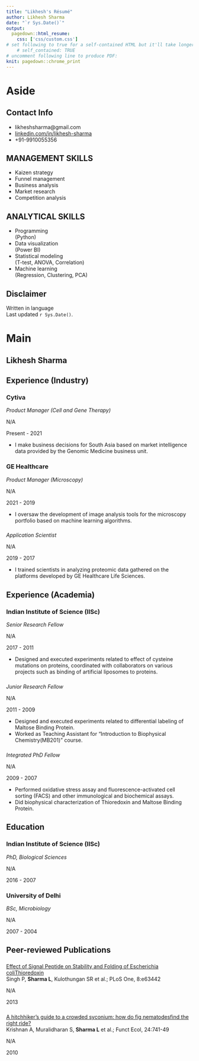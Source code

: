 ```yaml
---
title: "Likhesh's Résumé"
author: Likhesh Sharma
date: "`r Sys.Date()`"
output:
  pagedown::html_resume:
    css: ['css/custom.css']
# set following to true for a self-contained HTML but it'll take longer to render
    # self_contained: TRUE
# uncomment following line to produce PDF:
knit: pagedown::chrome_print
---
```


Aside
================================================================================


<!-- ![Lijia Yu](https://avatars1.githubusercontent.com/u/895125?s=400&v=4){width=80%} -->


Contact Info {#contact}
--------------------------------------------------------------------------------

- <i class="fa fa-envelope"></i> likheshsharma@gmail.com
-   <i class="fa fa-linkedin"></i> [linkedin.com/in/likhesh-sharma](https://linkedin.com/in/likhesh-sharma)
- <i class="fa fa-phone"></i> +91-9910055356‬
<!-- - For more information, please contact me via email. -->


MANAGEMENT SKILLS
--------------------------------------------------------------------------------

- Kaizen strategy
- Funnel management
- Business analysis
- Market research
- Competition analysis

ANALYTICAL SKILLS
--------------------------------------------------------------------------------

- Programming <br /> (Python)
- Data visualization <br /> (Power BI)
- Statistical modeling <br /> (T-test, ANOVA, Correlation)
<!-- - Clinical trial assessment -->
- Machine learning <br /> (Regression, Clustering, PCA)

Disclaimer {#disclaimer}
--------------------------------------------------------------------------------

Written in <i class="fab fa-r-project"></i> language\
Last updated `r Sys.Date()`.



Main
================================================================================

Likhesh Sharma {#title}
--------------------------------------------------------------------------------

<!-- I am interested in developing predictive applications in the fields of personalized medicine, biotechnology, and pharmaceuticals. -->

<!-- I have been researching the inheritance of complex disorders like diabetes,heart disease, and Alzheimer’s disease for 14 years. -->

<!-- My expertise lies in designing experiments that produce decisive results, selecting machine learning tools that balance rigor with feasibility, creating data visualizations that can be understood at the first glance, and composing clearly worded reports that avoid jargon.  -->

<!-- The top personality traits that my colleagues seek me out for are my critical-thinking skills, emotional stability, and openness to ideas. -->


## Experience (Industry) {data-icon="suitcase"}

### Cytiva

*Product Manager (Cell and Gene Therapy)*

N/A <!-- Bangalore -->

Present - 2021

- I make business decisions for South Asia based on market intelligence data provided by the Genomic Medicine business unit.

### GE Healthcare

*Product Manager (Microscopy)*

N/A <!-- New Delhi -->

2021 - 2019

- I oversaw the development of image analysis tools for the microscopy portfolio based on machine learning algorithms.

###

*Application Scientist*

N/A <!-- New Delhi -->

2019 - 2017

- I trained scientists in analyzing proteomic data gathered on the platforms developed by GE Healthcare Life Sciences.

## Experience (Academia) {data-icon="suitcase"}

### Indian Institute of Science (IISc)

*Senior Research Fellow*

N/A <!-- Bangalore -->

2017 - 2011

- Designed and executed experiments related to effect of cysteine mutations on proteins, coordinated with collaborators on various projects such as binding of artificial liposomes to proteins.

### 

*Junior Research Fellow*

N/A

2011 - 2009

- Designed and executed experiments related to differential labeling of Maltose Binding Protein.
- Worked as Teaching Assistant for “Introduction to Biophysical Chemistry(MB201)” course.

### 

*Integrated PhD Fellow*

N/A

2009 - 2007

<!-- - Assisted in various scientific projects such as study of fig–wasp–nematode tritrophic interactions in Ficus racemosa. -->
- Performed oxidative stress assay and fluorescence-activated cell sorting (FACS) and other immunological and biochemical assays.
- Did biophysical characterization of Thioredoxin and Maltose Binding Protein.

## Education {data-icon="graduation-cap"}

### Indian Institute of Science (IISc)

*PhD, Biological Sciences*

N/A <!-- New Delhi -->

2016 - 2007

### University of Delhi

*BSc, Microbiology*

N/A <!-- New Delhi -->

2007 - 2004

## Peer-reviewed Publications {data-icon="book"}

### 

<!-- A line break was introduced in the following title to force "with" into the next line  -->

[Effect of Signal Peptide on Stability and Folding of Escherichia coliThioredoxin](https://doi.org/10.1371/journal.pone.0063442)\
Singh P, **Sharma L**, Kulothungan SR et al.; PLoS One, 8:e63442

N/A

2013

### 

[A hitchhiker’s guide to a crowded syconium: how do fig nematodesfind the right ride?](https://doi.org/10.1111/j.1365-2435.2010.01696.x)\
Krishnan A, Muralidharan S, **Sharma L** et al.; Funct Ecol, 24:741-49 

N/A

2010

